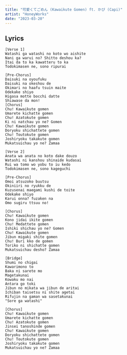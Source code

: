```yaml
---
title: "可愛くてごめん (Kawaikute Gomen) ft. かぴ (Capi)"
artist: "HoneyWorks"
date: "2023-03-20"
---
```


## Lyrics

```text
[Verse 1]
Watashi ga watashi no koto wo aishite
Nani ga warui no? Shitto deshou ka?
Itai da to ka kawatteru to ka
Todokimasen ne, sono ripurai

[Pre-Chorus]
Daisuki na oyoufuku
Daisuki na okeshou de
Okimari no haafu tsuin maite
Odekake shiyo
Higasa motte bocchi datte
Shiawase da mon!
[Chorus]
Chu! Kawaikute gomen
Umarete kichatte gomen
Chu! Azatokute gomen
Ki ni natchau yo ne? Gomen
Chu! Kawaikute gomen
Doryoku shichattete gomen
Chu! Toutokute gomen
Joshiryoku takakute gomen
Mukatsuichau yo ne? Zamaa

[Verse 2]
Anata wa anata no koto dake douzo
Watashi ni kanshou shinaide kudasai
Rui wa tomo wo yobu to iu kedo
Todokimasen ne, sono kageguchi

[Pre-Chorus]
Omoi atsuzoko buutsu
Okiniiri no ryukku de
Kuzusenai maegami kushi de toite
Odekake shiyo
Karui onna? fuzaken na
Omo sugiru ttsuu no!

[Chorus]
Chu! Kawaikute gomen
Kono jidai ikite gomen
Chu! Medattete gomen
Ishiki shichau yo ne? Gomen
Chu! Kawaikute gomen
Jibun migaki shite gomen
Chu! Buri kko de gomen
Toriko ni shichatte gomen
Mukatsuichau desho? Zamaa

[Bridge]
Shumi no chigai
Kawarimono to
Baka ni sarete mo
Magetakunai
Kowaku mo nai
Antara go toki
Jibun no mikata wa jibun de aritai
Ichiban taisetsu ni shite agetai
Rifujin na gaman wa sasetakunai
"Sore ga watashi"

[Chorus]
Chu! Kawaikute gomen
Umarete kichatte gomen
Chu! Azatokute gomen
Jinsei tanoshinde gomen
Chu! Kawaikute gomen
Doryoku shichattete gomen
Chu! Toutokute gomen
Joshiryoku takakute gomen
Mukatsuichau yo ne? Zamaa
```
